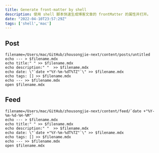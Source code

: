 ```yaml
---
title: Generate front-matter by shell
description: 使用 shell 脚本快速生成博客文章的 frontMatter 的属性并打开。
date: "2022-04-10T23:57:29Z"
tags: ['shell','mac']
---
```


## Post
```shell
filename=/Users/mac/GitHub/zhousongjie-next/content/posts/untitled
echo --- > $filename.mdx
echo title:" " >> $filename.mdx
echo description:" "  >> $filename.mdx
echo date: \"`date +"%Y-%m-%dT%TZ"`\" >> $filename.mdx
echo tags: [] >> $filename.mdx
echo --- >> $filename.mdx
open $filename.mdx
```

## Feed
```shell
filename=/Users/mac/GitHub/zhousongjie-next/content/feed/`date +"%Y-%m-%d-%H-%M"`
echo --- > $filename.mdx
echo title:" " >> $filename.mdx
echo description:" "  >> $filename.mdx
echo date: \"`date +"%Y-%m-%dT%TZ"`\" >> $filename.mdx
echo tags: [] >> $filename.mdx
echo --- >> $filename.mdx
open $filename.mdx
```

